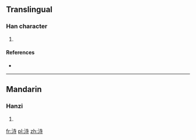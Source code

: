 ==Translingual==

===Han character===
{{Han char|rn=85|rad=水|as=06|sn=9|four=|canj=水土木戈 (EGDI)}}

# {{defn|Han|sort=水06}}

====References====
* {{Han ref|kx=0620.070|dkj=17376|dj=1015.110|hdz=31601.080|uh=6D14|ud=27924}}

----

==Mandarin==

===Hanzi===
{{cmn-hanzi|pin=[[zhǐ]] ([[zhi3]])|wg=chih<sup>3</sup>}}

# {{defn|Mandarin|sort=水06}}

[[fr:洔]]
[[pl:洔]]
[[zh:洔]]